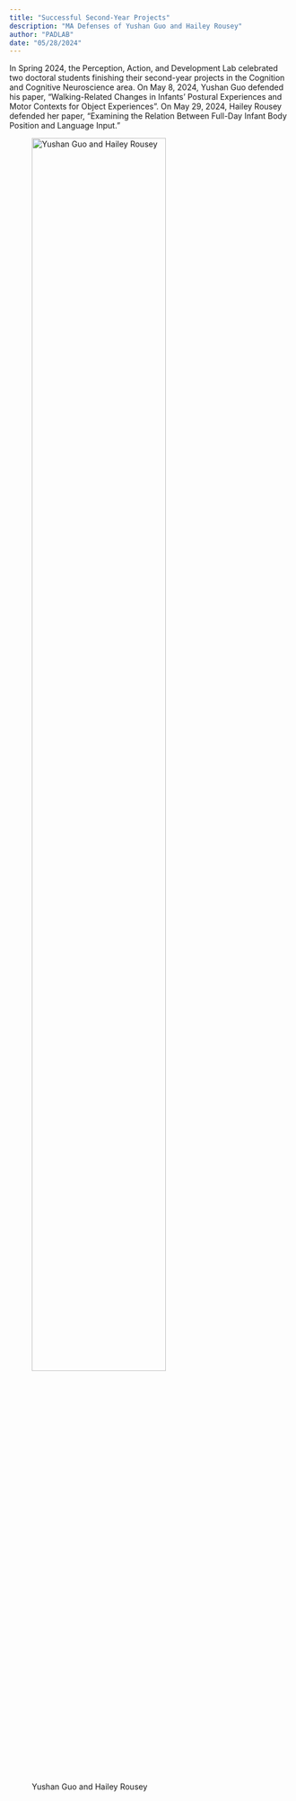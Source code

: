 ```yaml
---
title: "Successful Second-Year Projects"
description: "MA Defenses of Yushan Guo and Hailey Rousey"
author: "PADLAB"
date: "05/28/2024"
---
```


In Spring 2024, the Perception, Action, and Development Lab celebrated two doctoral students finishing their second-year projects in the Cognition and Cognitive Neuroscience area. On May 8, 2024, Yushan Guo defended his paper, "Walking-Related Changes in Infants' Postural Experiences and Motor Contexts for Object Experiences". On May 29, 2024, Hailey Rousey defended her paper, "Examining the Relation Between Full-Day Infant Body Position and Language Input."

![Yushan Guo and Hailey Rousey](2024-images/syps.jpg){width="75%" fig-align="center"}

